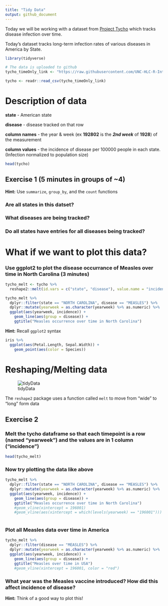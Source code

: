 ```yaml
---
title: "Tidy Data"
output: github_document
---
```


Today we will be working with a dataset from [Project Tycho](https://www.tycho.pitt.edu/) which tracks disease infection over time.

Today's dataset tracks long-term infection rates of various diseases in America by State.

```r
library(tidyverse)
```

```r
# The data is uploaded to github
tycho_timeOnly_link <- "https://raw.githubusercontent.com/UNC-HLC-R-Intro/lessons/import/data/tycho_wide_timeOnly.csv?token=AQdxTdVbMVfOF85YawF5KGZrS_i0xTxDks5bUKzswA%3D%3D"
```

```r
tycho <- readr::read_csv(tycho_timeOnly_link)
```

# Description of data

**state** - American state

**disease** - disease tracked on that row

**column names** - the year & week (ex **192802** is the __*2nd week*__ of __1928__) of the measurement

**column values** - the incidence of disease per 100000 people in each state. (Infection normalized to population size)
```r
head(tycho)
```

## Exercise 1 (5 minutes in groups of ~4)
**Hint:** Use `summarize`, `group_by`, and the `count` functions

### Are all states in this datset?

### What diseases are being tracked?

### Do all states have entries for all diseases being tracked?



# What if we want to plot this data?

### Use ggplot2 to plot the disease occurrance of Measles over time in North Carolina (3 minutes) 
```r
tycho_melt <- tycho %>% 
  reshape2::melt(id.vars = c("state", "disease"), value.name = "incidence", variable.name = "yearweek") 

tycho_melt %>% 
  dplyr::filter(state == "NORTH CAROLINA", disease == "MEASLES") %>% 
  dplyr::mutate(yearweek = as.character(yearweek) %>% as.numeric) %>% 
  ggplot(aes(yearweek, incidence)) +
    geom_line(aes(group = disease)) +
    ggtitle("Measles occurrence over time in North Carolina")
```

**Hint:** Recall `ggplot2` syntax
```r
iris %>% 
  ggplot(aes(Petal.Length, Sepal.Width)) +
    geom_point(aes(color = Species))
```




# Reshaping/Melting data

![tidyData](http://r4ds.had.co.nz/images/tidy-1.png)

The `reshape2` package uses a function called `melt` to move from "wide" to "long" form data


## Exercise 2 

### Melt the tycho dataframe so that each timepoint is a row (named "yearweek") and the values are in 1 column ("incidence")
```r
head(tycho_melt)
```

### Now try plotting the data like above
```r
tycho_melt %>% 
  dplyr::filter(state == "NORTH CAROLINA", disease == "MEASLES") %>% 
  dplyr::mutate(yearweek = as.character(yearweek) %>% as.numeric) %>% 
  ggplot(aes(yearweek, incidence)) +
    geom_line(aes(group = disease)) +
    ggtitle("Measles occurrence over time in North Carolina")
    #geom_vline(xintercept = 196001)
    #geom_vline(aes(xintercept = which(levels(yearweek) == "196001")))
  
```

### Plot all Measles data over time in America
```r
tycho_melt %>% 
  dplyr::filter(disease == "MEASLES") %>% 
  dplyr::mutate(yearweek = as.character(yearweek) %>% as.numeric) %>% 
  ggplot(aes(yearweek, incidence)) +
    geom_line(aes(group = disease)) +
    ggtitle("Measles over time in USA") 
    #geom_vline(xintercept = 196001, color = "red")
```

### What year was the Measles vaccine introduced? How did this affect incidence of disease? 
**Hint:** Think of a good way to plot this!



